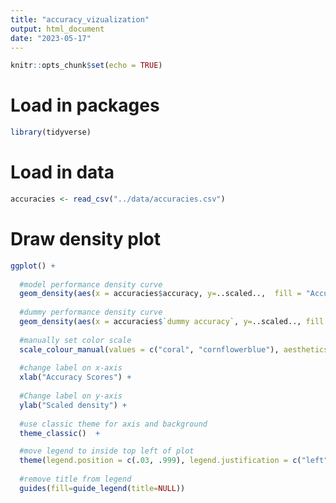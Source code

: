 ```yaml
---
title: "accuracy_vizualization"
output: html_document
date: "2023-05-17"
---
```


```r
knitr::opts_chunk$set(echo = TRUE)
```

# Load in packages
```r
library(tidyverse)
```
# Load in data
```r
accuracies <- read_csv("../data/accuracies.csv")
```
# Draw density plot
```r
ggplot() +
  
  #model performance density curve 
  geom_density(aes(x = accuracies$accuracy, y=..scaled..,  fill = "Accuracy of Model"), color = "white", alpha = 0.95) +
  
  #dummy performance density curve
  geom_density(aes(x = accuracies$`dummy accuracy`, y=..scaled.., fill ="Accuracy of Always Predicting\nSuccesfull Replication"), color = "white", alpha = 0.65) + 
  
  #manually set color scale
  scale_colour_manual(values = c("coral", "cornflowerblue"), aesthetics = c("colour", "fill")) +
  
  #change label on x-axis
  xlab("Accuracy Scores") +
  
  #Change label on y-axis
  ylab("Scaled density") +
  
  #use classic theme for axis and background
  theme_classic()  +

  #move legend to inside top left of plot
  theme(legend.position = c(.03, .999), legend.justification = c("left", "top")) +
  
  #remove title from legend
  guides(fill=guide_legend(title=NULL)) 



```

